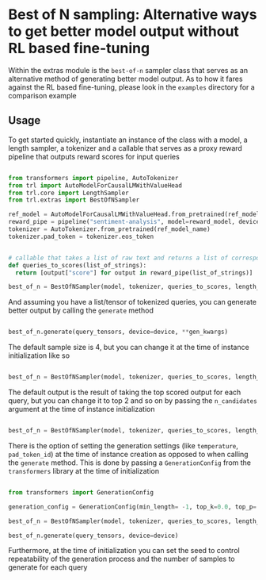 # Best of N sampling: Alternative ways to get better model output without RL based fine-tuning 

Within the extras module is the `best-of-n` sampler class that serves as an alternative method of generating better model output.
As to how it fares against the RL based fine-tuning, please look in the `examples` directory for a comparison example

## Usage

To get started quickly, instantiate an instance of the class with a model, a length sampler, a tokenizer and a callable that serves as a proxy reward pipeline that outputs reward scores for input queries

```python

from transformers import pipeline, AutoTokenizer
from trl import AutoModelForCausalLMWithValueHead
from trl.core import LengthSampler
from trl.extras import BestOfNSampler

ref_model = AutoModelForCausalLMWithValueHead.from_pretrained(ref_model_name)
reward_pipe = pipeline("sentiment-analysis", model=reward_model, device=device)
tokenizer = AutoTokenizer.from_pretrained(ref_model_name)
tokenizer.pad_token = tokenizer.eos_token


# callable that takes a list of raw text and returns a list of corresponding reward scores
def queries_to_scores(list_of_strings):
  return [output["score"] for output in reward_pipe(list_of_strings)]

best_of_n = BestOfNSampler(model, tokenizer, queries_to_scores, length_sampler=output_length_sampler)


```

And assuming you have a list/tensor of tokenized queries, you can generate better output by calling the `generate` method

```python

best_of_n.generate(query_tensors, device=device, **gen_kwargs)

```
The default sample size is 4, but you can change it at the time of instance initialization like so

```python

best_of_n = BestOfNSampler(model, tokenizer, queries_to_scores, length_sampler=output_length_sampler, sample_size=8)

```

The default output is the result of taking the top scored output for each query, but you can change it to top 2 and so on by passing the `n_candidates` argument at the time of instance initialization

```python

best_of_n = BestOfNSampler(model, tokenizer, queries_to_scores, length_sampler=output_length_sampler, n_candidates=2)

```

There is the option of setting the generation settings (like `temperature`, `pad_token_id`) at the time of instance creation as opposed to when calling the `generate` method.
This is done by passing a `GenerationConfig` from the `transformers` library at the time of initialization

```python

from transformers import GenerationConfig

generation_config = GenerationConfig(min_length= -1, top_k=0.0, top_p= 1.0, do_sample= True, pad_token_id=tokenizer.eos_token_id)

best_of_n = BestOfNSampler(model, tokenizer, queries_to_scores, length_sampler=output_length_sampler, generation_config=generation_config)

best_of_n.generate(query_tensors, device=device)

```

Furthermore, at the time of initialization you can set the seed to control repeatability of the generation process and the number of samples to generate for each query


